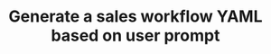 ---
title: Generate a sales workflow YAML based on user prompt
openapi: 'POST /api/v1/campaigns/workflows/generate/sales'
---